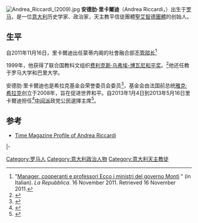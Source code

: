 [[File:Andrea_Riccardi_(2009).jpg|thumb]]
'''安德肋·里卡爾迪'''（Andrea Riccardi，{{bd|1950年|1月16日||}}）出生于[[罗马|罗马]]，是一位[[意大利|意大利]]历史学家、政治家，天主教平信徒團體[[聖艾智德團體|聖艾智德團體]]的创始人。

==生平==
自2011年11月16日，里卡爾迪出任蒙蒂内阁的社會融合部[[不管部长|不管部长]]<ref>"[http://www.repubblica.it/politica/2011/11/16/news/i_ministri_del_governo_monti-25104361/ Manager, cooperanti e professori Ecco i ministri del governo Monti] {{Wayback|url=http://www.repubblica.it/politica/2011/11/16/news/i_ministri_del_governo_monti-25104361/ |date=20200727233912 }}" (in Italian). ''La Repubblica''. 16 November 2011. Retrieved 16 November 2011.</ref>

1999年，他获得了联合国教科文组织[[费利克斯·乌弗埃-博瓦尼和平奖|费利克斯·乌弗埃-博瓦尼和平奖]]。<ref name=Berkley>{{Cite web |url=http://berkleycenter.georgetown.edu/people/andrea-riccardi |title="Andrea Riccardi", Berkley Center, Georgetown University |access-date=2017-02-11 |archive-date=2015-02-25 |archive-url=https://web.archive.org/web/20150225000925/http://berkleycenter.georgetown.edu/people/andrea-riccardi |dead-url=no }}</ref>他还任教于罗马大学和巴里大学。

安德肋·里卡爾迪也是希拉克基金会荣誉委员会委员<ref>{{cite web |url=http://www.fondationchirac.eu/en/foundation/honour-committee/ |title=Fondation Chirac's honour committee |publisher=Fondationchirac.eu |date=2012-11-30 |accessdate=2013-01-25 |archive-date=2017-12-01 |archive-url=https://web.archive.org/web/20171201041708/http://www.fondationchirac.eu/en/foundation/honour-committee |dead-url=no }}</ref>，基金会由法国前总统[[雅克·希拉克|雅克·希拉克]]创立于2008年，旨在促进世界和平。自2013年1月4日到2013年5月16日里卡爾迪担任<ref>{{cite web |url=http://www.interno.gov.it/mininterno/export/sites/default/it/assets/files/25_elezioni/9_SCELTA_CIVICA_Camera_it.PDF |title=存档副本 |accessdate=2014-03-02 |deadurl=yes |archiveurl=https://web.archive.org/web/20131019042850/http://www.interno.gov.it/mininterno/export/sites/default/it/assets/files/25_elezioni/9_SCELTA_CIVICA_Camera_it.PDF |archivedate=2013-10-19 }}</ref>[[中间派|中间派]]政党公民選擇主席<ref>{{Cite web |url=http://www.parties-and-elections.eu/italy.html |title=存档副本 |access-date=2017-02-11 |archive-date=2018-10-23 |archive-url=https://web.archive.org/web/20181023083015/http://www.parties-and-elections.eu/italy.html |dead-url=no }}</ref>。

== 参考 ==
{{reflist}}
* [http://www.time.com/time/magazine/article/0,9171,1727711,00.html Time Magazine Profile of Andrea Riccardi] {{Wayback|url=http://www.time.com/time/magazine/article/0,9171,1727711,00.html |date=20130826055602 }}
{{s-start}}
{{s-off}}
{{s-new}}
{{s-ttl|title=意大利社會融合部长|years=2011-2013}}
{{s-aft|after=[[西西莉·坎基|西西莉·坎基]]}}
|-
{{s-ppo}}
{{s-new|party}}
{{s-ttl|title=公民選擇主席|years=2013年1月4日到2013年5月16日}}
{{s-aft|after=[[马里奥·蒙蒂|马里奥·蒙蒂]]}}
{{s-end}}

{{查理曼奖}}
{{Authority control}}

[[Category:罗马人|Category:罗马人]]
[[Category:意大利政治人物|Category:意大利政治人物]]
[[Category:意大利天主教徒|Category:意大利天主教徒]]